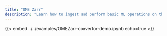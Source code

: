 ```yaml
---
title: "OME Zarr"
description: "Learn how to ingest and perform basic ML operations on the MNIST dense dataset."
---
```



{{< embed ../../examples/OMEZarr-convertor-demo.ipynb echo=true >}}
